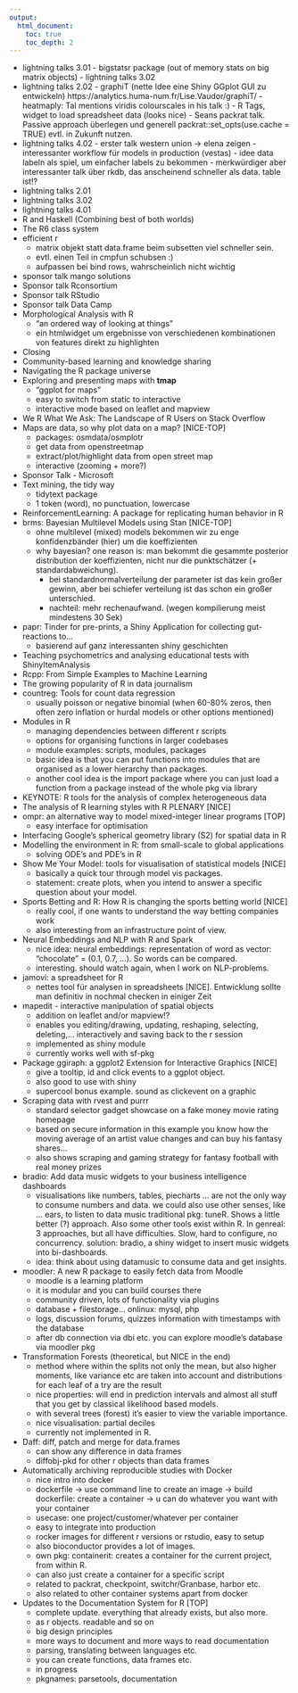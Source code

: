 ```yaml
---
output:
  html_document:
    toc: true
    toc_depth: 2
---
```


- lightning talks 3.01
      - bigstatsr package (out of memory stats on big matrix objects)
      - lightning talks 3.02
- lightning talks 2.02
      - graphiT (nette Idee eine Shiny GGplot GUI zu entwickeln)
        https://analytics.huma-num.fr/Lise.Vaudor/graphiT/
      - heatmaply: Tal mentions viridis colourscales in his talk :)
      - R Tags, widget to load spreadsheet data (looks nice)
      - Seans packrat talk. Passive approach überlegen und generell
        packrat::set_opts(use.cache = TRUE) evtl. in Zukunft nutzen.
- lightning talks 4.02
      - erster talk western union -> elena zeigen
      - interessanter workflow für models in production (vestas)
      - idee data labeln als spiel, um einfacher labels zu bekommen
      - merkwürdiger aber interessanter talk über rkdb, das anscheinend schneller als 
        data. table ist!?
- lightning talks 2.01
- lightning talks 3.02
- lightning talks 4.01
- R and Haskell (Combining best of both worlds)
- The R6 class system
- efficient r
    - matrix objekt statt data.frame beim subsetten
      viel schneller sein.
    - evtl. einen Teil in cmpfun schubsen :)
    - aufpassen bei bind rows, wahrscheinlich nicht wichtig
- sponsor talk mango solutions
- Sponsor talk Rconsortium
- Sponsor talk RStudio
- Sponsor talk Data Camp
- Morphological Analysis with R
    - "an ordered way of looking at things"
    - ein htmlwidget um ergebnisse von verschiedenen kombinationen von features
      direkt zu highlighten
- Closing
- Community-based learning and knowledge sharing
- Navigating the R package universe
- Exploring and presenting maps with **tmap**
    - "ggplot for maps"
    - easy to switch from static to interactive
    - interactive mode based on leaflet and mapview
- We R What We Ask: The Landscape of R Users on Stack Overflow
- Maps are data, so why plot data on a map? [NICE-TOP]
    - packages: osmdata/osmplotr
    - get data from openstreetmap
    - extract/plot/highlight data from open street map
    - interactive (zooming + more?)
- Sponsor Talk - Microsoft
- Text mining, the tidy way
    - tidytext package
    - 1 token (word), no punctuation, lowercase
- ReinforcementLearning: A package for replicating human behavior in R
- brms: Bayesian Multilevel Models using Stan [NICE-TOP]
    - ohne multilevel (mixed) models bekommen wir zu enge konfidenzbänder (hier)
      um die koeffizienten
    - why bayesian? one reason is: man bekommt die gesammte posterior distribution
      der koeffizienten, nicht nur die punktschätzer (+ standardabweichung).
        - bei standardnormalverteilung der parameter ist das kein großer gewinn, aber bei
          schiefer verteilung ist das schon ein großer unterschied.
        - nachteil: mehr rechenaufwand. (wegen kompilierung meist mindestens 30 Sek)
- papr: Tinder for pre-prints, a Shiny Application for collecting gut-reactions to…
    - basierend auf ganz interessanten shiny geschichten
- Teaching psychometrics and analysing educational tests with ShinyItemAnalysis
- Rcpp: From Simple Examples to Machine Learning
- The growing popularity of R in data journalism
- countreg: Tools for count data regression
    - usually poisson or negative binomial (when 60-80% zeros, then often zero inflation or
    hurdal models or other options mentioned)
- Modules in R
    - managing dependencies between different r scripts
    - options for organising functions in larger codebases
    - module examples: scripts, modules, packages
    - basic idea is that you can put functions into modules that are organised as a lower
    hierarchy than packages.
    - another cool idea is the import package where you can just load a function from a package
    instead of the whole pkg via library
- KEYNOTE: R tools for the analysis of complex heterogeneous data
- The analysis of R learning styles with R PLENARY [NICE]
- ompr: an alternative way to model mixed-integer linear programs [TOP]
    - easy interface for optimisation
- Interfacing Google's spherical geometry library (S2) for spatial data in R
- Modelling the environment in R: from small-scale to global applications
    - solving ODE's and PDE's in R
- Show Me Your Model: tools for visualisation of statistical models [NICE]
    - basically a quick tour through model vis packages.
    - statement: create plots, when you intend to answer a specific question about your model.
- Sports Betting and R: How R is changing the sports betting world [NICE]
    - really cool, if one wants to understand the way betting companies work
    - also interesting from an infrastructure point of view.
- Neural Embeddings and NLP with R and Spark
    - nice idea: neural embeddings: representation of word as vector: "chocolate" = (0.1, 0.7, ...). So words can be compared.
    - interesting. should watch again, when I work on NLP-problems.
- jamovi: a spreadsheet for R
    - nettes tool für analysen in spreadsheets [NICE]. Entwicklung sollte man definitiv
    in nochmal checken in einiger Zeit
- mapedit - interactive manipulation of spatial objects
    - addition on leaflet and/or mapview!?
    - enables you editing/drawing, updating, reshaping, selecting, deleting,...
    interactively and saving back to the r session
    - implemented as shiny module
    - currently works well with sf-pkg
- Package ggiraph: a ggplot2 Extension for Interactive Graphics [NICE]
    - give a tooltip, id and click events to a ggplot object.
    - also good to use with shiny
    - supercool bonus example. sound as clickevent on a graphic
- Scraping data with rvest and purrr
    - standard selector gadget showcase on a fake money movie rating homepage
    - based on secure information in this example you know how the moving average
    of an artist value changes and can buy his fantasy shares...
    - also shows scraping and gaming strategy for fantasy football with real money prizes
- bradio: Add data music widgets to your business intelligence dashboards
    - visualisations like numbers, tables, piecharts ... are not the only way to consume
    numbers and data. we could also use other senses, like ... ears, to listen to data music
    traditional pkg: tuneR. Shows a little better (?) approach. Also some other tools exist within R.
    In genreal: 3 approaches, but all have difficulties. Slow, hard to configure, no concurrency.
    solution: bradio, a shiny widget to insert music widgets into bi-dashboards.
    - idea: think about using datamusic to consume data and get insights.
- moodler: A new R package to easily fetch data from Moodle 
    - moodle is a learning platform
    - it is modular and you can build courses there
    - community driven, lots of functionality via plugins
    - database + filestorage... onlinux: mysql, php
    - logs, discussion forums, quizzes information with timestamps with the database
    - after db connection via dbi etc. you can explore moodle's database via
    moodler pkg
- Transformation Forests (theoretical, but NICE in the end)
    - method where within the splits not only the mean, but also higher moments, like 
    variance etc are taken into account and distributions for each leaf of a try are the result
    - nice properties: will end in prediction intervals and almost all stuff that you
    get by classical likelihood based models.
    - with several trees (forest) it's easier to view the variable importance.
    - nice visualisation: partial deciles
    - currently not implemented in R.
- Daff: diff, patch and merge for data.frames
    - can show any difference in data frames
    - diffobj-pkd for other r objects than data frames
- Automatically archiving reproducible studies with Docker
    - nice intro into docker
    - dockerfile -> use command line to create an image -> build dockerfile: create a container
    -> u can do whatever you want with your container
    - usecase: one project/customer/whatever per container
    - easy to integrate into production
    - rocker images for different r versions or rstudio, easy to setup
    - also bioconductor provides a lot of images.
    - own pkg: containerit: creates a container for the current project, from within R.
    - can also just create a container for a specific script
    - related to packrat, checkpoint, switchr/Granbase, harbor etc.
    - also related to other container systems apart from docker
- Updates to the Documentation System for R [TOP]
    - complete update. everything that already exists, but also more.
    - as r objects. readable and so on
    - big design principles
    - more ways to document and more ways to read documentation
    - parsing, translating between languages etc.
    - you can create functions, data frames etc.
    - in progress
    - pkgnames: parsetools, documentation